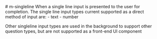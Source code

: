 
<Meta title="Molecules/Inputs" />
# m-singleline
When a single line input is presented to the user for completion.  The single line input types current supported as a direct method of input are:
- text
- number

Other singleline input types are used in the background to support other question types, but are not supported as a front-end UI component
